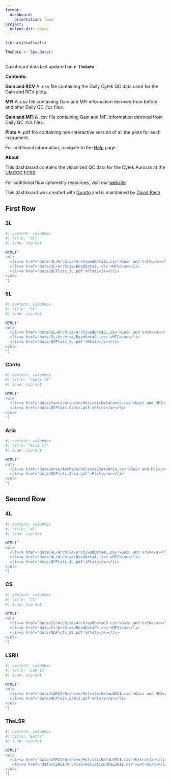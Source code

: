 ```yaml
---
format:
  dashboard:
    orientation: rows
project:
  output-dir: docs/
---
```


```r
library(htmltools)
```

```r
TheDate <- Sys.Date()
```

## {.sidebar}
Dashboard data last updated on **`r TheDate`**

**Contents:**

**Gain and RCV** A .csv file containing the Daily Cytek QC data used for the Gain and RCV plots. 

**MFI** A .csv file containing Gain and MFI information derrived from before and after Daily QC .fcs files. 

**Gain and MFI** A .csv file containing Gain and MFI information derrived from Daily QC .fcs files.

**Plots** A .pdf file containing non-interactive version of all the plots for each instrument.

For additional information, navigate to the [Help](https://umgccfcss.github.io/InstrumentQC/help) page.

**About**

This dashboard contains the visualized QC data for the Cytek Auroras at the [UMGCC FCSS](https://www.medschool.umaryland.edu/cibr/core/umgccc_flow/)

For additional flow cytometry resources, visit our [website](https://sites.google.com/view/umgcccflow/home)

This dashboard was created with [Quarto](https://quarto.org/) and is maintained by [David Rach](https://github.com/DavidRach)


## First Row {height="50%"}

### 3L {width="50%"}

::: {.card title="" width="33%"}

:::

```r
#| content: valuebox
#| title: "3L"
#| icon: cup-hot

HTML("
<ul>
  <li><a href='data/3L/Archive/ArchivedData3L.csv'>Gain and %rCV</a></li>
  <li><a href='data/3L/Archive/BeadData3L.csv'>MFI</a></li>
  <li><a href='data/QCPlots_3L.pdf'>Plots</a></li>
</ul>
")
```

### 5L {width="50%"}

::: {.card title="" width="33%"}

:::

```r
#| content: valuebox
#| title: "5L"
#| icon: cup-hot

HTML("
<ul>
  <li><a href='data/5L/Archive/ArchivedData5L.csv'>Gain and %rCV</a></li>
  <li><a href='data/5L/Archive/BeadData5L.csv'>MFI</a></li>
  <li><a href='data/QCPlots_5L.pdf'>Plots</a></li>
</ul>
")
```

### Canto {width="50%"}

::: {.card title="" width="33%"}

:::

```r
#| content: valuebox
#| title: "Canto II"
#| icon: cup-hot

HTML("
<ul>
  <li><a href='data/Canto/Archive/HolisticDataCanto.csv'>Gain and MFI</a></li>
  <li><a href='data/QCPlots_Canto.pdf'>Plots</a></li>
</ul>
")
```

### Aria {width="50%"}

::: {.card title="" width="33%"}

:::

```r
#| content: valuebox
#| title: "Aria II"
#| icon: cup-hot

HTML("
<ul>
  <li><a href='data/Aria/Archive/HolisticDataAria.csv'>Gain and MFI</a></li>
  <li><a href='data/QCPlots_Aria.pdf'>Plots</a></li>
</ul>
")
```




## Second Row {height="50%"}

### 4L {width="50%"}

```r
#| content: valuebox
#| title: "4L"
#| icon: cup-hot

HTML("
<ul>
  <li><a href='data/4L/Archive/ArchivedData4L.csv'>Gain and %rCV</a></li>
  <li><a href='data/4L/Archive/BeadData4L.csv'>MFI</a></li>
  <li><a href='data/QCPlots_4L.pdf'>Plots</a></li>
</ul>
")
```

::: {.card title="" width="33%"}

:::

### CS {width="50%"}

```r
#| content: valuebox
#| title: "CS"
#| icon: cup-hot

HTML("
<ul>
  <li><a href='data/CS/Archive/ArchivedDataCS.csv'>Gain and %rCV</a></li>
  <li><a href='data/CS/Archive/BeadDataCS.csv'>MFI</a></li>
  <li><a href='data/QCPlots_CS.pdf'>Plots</a></li>
</ul>
")
```

::: {.card title="" width="33%"}

:::

### LSRII {width="50%"}

```r
#| content: valuebox
#| title: "LSR-II"
#| icon: cup-hot

HTML("
<ul>
  <li><a href='data/LSRII/Archive/HolisticDataLSRII.csv'>Gain and MFI</a></li>
  <li><a href='data/QCPlots_LSRII.pdf'>Plots</a></li>
</ul>
")
```

::: {.card title="" width="33%"}

:::

### TheLSR {width="50%"}

```r
#| content: valuebox
#| title: "Extra"
#| icon: cup-hot

HTML("
<ul>
  <li><a href='data/LSRII/Archive/HolisticDataLSRII.csv'>Extra</a></li>
   <li><a href='data/LSRII/Archive/HolisticDataLSRII.csv'>Extra</a></li>
</ul>
")

```

::: {.card title="" width="33%"}

:::
 